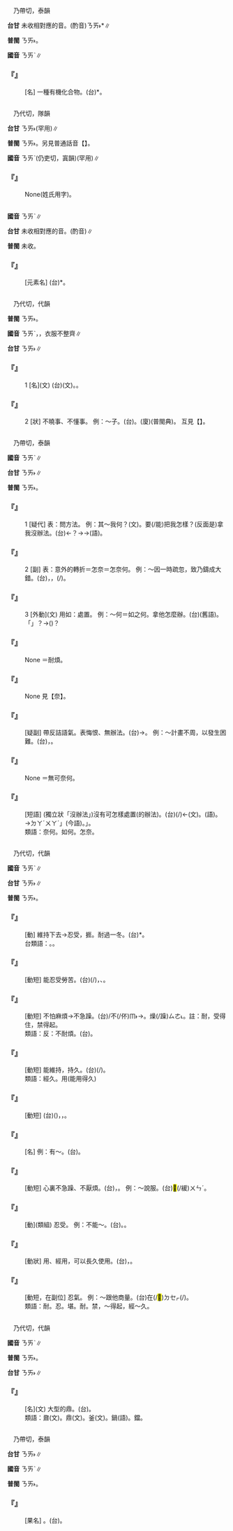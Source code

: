 
=={{ruby|<mark>&#xf986d;</mark>|ㄋㄞˋ}}==

　乃帶切，泰韻

'''台甘''' 未收相對應的音。(酌音)<rt>ㄋㄞ˫</rt>*∥

'''普閩''' <rt>ㄋㄞ˫</rt>。

'''國音''' <rt>ㄋㄞˋ</rt>∥

    

==='''『{{ruby|<mark>&#xf986d;</mark>|ㄋㄞˋ}}』'''===
: [名] 一種有機化合物。(台){{ruby|<mark>&#xf986d;</mark>|ㄋㄞ˫}}*。
    

=={{ruby|佴|ㄋㄞˋ}}==

　乃代切，隊韻

'''台甘''' <rt>ㄋㄞ˫</rt>(罕用){{ruby|。|ㆢㄧ˫}}∥

'''普閩''' <rt>ㄋㄞ˫</rt>。另見普通話音【{{ruby|佴|ㄦˋ}}】。

'''國音''' <rt>ㄋㄞˋ</rt>{{ruby|。|ㄦˋ}}(仍吏切，寘韻)(罕用)∥

    

==='''『{{ruby|佴|ㄋㄞˋ}}』'''===
: None(姓氏用字)。
    

=={{ruby|錼|ㄋㄞˋ}}==



'''國音''' <rt>ㄋㄞˋ</rt>∥

'''台甘''' 未收相對應的音。(酌音){{ruby|*|ㄋㄞ˫}}∥

'''普閩''' 未收。

    

==='''『{{ruby|錼|ㄋㄞˋ}}』'''===
: [元素名] (台){{ruby|錼|ㄋㄞ˫}}*。
    

=={{ruby|褦|ㄋㄞˋ}}==

　乃代切，代韻

'''普閩''' <rt>ㄋㄞ˫</rt>。

'''國音''' <rt>ㄋㄞˋ</rt>{{ruby|。|ㄌㄜ}}，{{ruby|褦|ㄌㄜ}}{{ruby|襶|ㄉㄜ}}，衣服不整齊∥

'''台甘''' <rt>ㄋㄞ˫</rt>∥

    

==='''『{{ruby|褦|ㄋㄞˋ}}{{ruby|襶|ㄉㄞˋ}}』'''===
:1  [名](文) (台){{ruby|褦|ㄋㄞ˫}}{{ruby|襶|ㄉㄞ˪}}(文)。{{ruby|古|ㄍㆦˋ}}{{ruby|早|ㄗㄚˋ}}{{ruby|人|ㄌㄤˊ}}{{ruby|用|ㄧㄥ˫}}{{ruby|/|ㄧㆲ˫}}{{ruby|丌|ㆤ}}{{ruby|一|ㄐㄧㆵ ͘}}{{ruby|種|ㄐㄧㆲˋ}}{{ruby|涼|ㄌㄧㄤˊ}}{{ruby|笠|ㄌㆤㆷ ͘}}{{ruby|/|ㄌㄨㆤㆷ ͘}}。
    

==='''『{{ruby|褦|ㄋㄞˋ}}{{ruby|襶|ㄉㄞˋ}}』'''===
:2  [狀] 不曉事、不懂事。 例：～子。(台){{ruby|不|ㄅㄨㆵ}}{{ruby|懂|ㄉㆲˋ}}{{ruby|丌|ㆤ}}{{ruby|人|ㄌㄤˊ}}。(廈){{ruby|瓮|ㄤ˪}}{{ruby|儱|ㄌㄤˋ}}(普閩典)。 互見【{{ruby|褦|ㄌㄜ}}{{ruby|襶|ㄉㄜ}}】。
    

=={{ruby|奈|ㄋㄞˋ}}==

　乃帶切，泰韻

'''國音''' <rt>ㄋㄞˋ</rt>∥

'''台甘''' <rt>ㄋㄞ˫</rt>{{ruby|。|ㄉㄞ˫}}{{ruby|/|ㄉㄞˊ}}{{ruby|。|ㄉㄚ˫}}{{ruby|/|ㄉㄚˊ}}∥

'''普閩''' <rt>ㄋㄞ˫</rt>{{ruby|。|ㄉㄚ˫}}。

    

==='''『{{ruby|奈|ㄋㄞˋ}}』'''===
:1  [疑代] 表：問方法。 例：其～我何？(文)。要(/能)把我怎樣？(反面是)拿我沒辦法。(台){{ruby|看|ㄎㄨㆩ˪}}{{ruby|伊|ㄧ}}{{ruby|對|ㄉㄨㄧ˪}}{{ruby|我|ㆣㄨㄚˋ}}{{ruby|<mark>&#xffa49;</mark>|ㆠㆤㆷ}}{{ruby|/|ㆠㄨㆤㆷ}}{{ruby|按|ㄢ˪}}{{ruby|怎|ㄗㄨㆩˋ}}←{{ruby|<mark>&#xffa49;</mark>|ㆠㆤㆷ}}{{ruby|/|ㆠㄨㆤㆷ}}{{ruby|按|ㄢ˪}}{{ruby|怎|ㄗㄨㆩˋ}}{{ruby|對|ㄉㄨㄧ˪}}{{ruby|付|ㄏㄨ˪}}{{ruby|我|ㆣㄨㄚˋ}}？→{{ruby|伊|ㄧ}}{{ruby|無|ㆠㄜˊ}}{{ruby|法|ㄏㄨㄚㆵ}}{{ruby|度|ㄉㆦ˫}}{{ruby|我|ㆣㄨㄚˋ}}→{{ruby|無|ㆠㄜˊ}}{{ruby|奈|ㄉㄚ˫}}{{ruby|何|ㄨㄚˊ}}(語)。
    

==='''『{{ruby|奈|ㄋㄞˋ}}』'''===
:2  [副] 表：意外的轉折＝怎奈＝怎奈何。 例：～因一時疏忽，致乃鑄成大錯。(台){{ruby|哪|ㄋㄚˋ}}{{ruby|知|ㄗㄞ}}{{ruby|<mark>&#xf9075;</mark>|ㄏㄧㄚㆷ}}{{ruby|無|ㆠㄜˊ}}{{ruby|法|ㄏㄨㄚㆵ}}{{ruby|度|ㄉㆦ˫}}，{{ruby|因|ㄧㄣ}}{{ruby|為|ㄨㄧ˫}}{{ruby|一|ㄐㄧㆵ ͘}}{{ruby|時|ㄒㄧˊ}}{{ruby|忽|ㄏㄨㆵ}}{{ruby|略|ㄌㄧㄚㆶ ͘}}{{ruby|無|ㆠㄜˊ}}{{ruby|注|ㄗㄨ˪}}{{ruby|意|ㄧ˪}}，{{ruby|煞|ㄙㄨㄚㆷ}}(/{{ruby|即|ㄐㄧㄚㆷ}}){{ruby|惹|ㆢㄧㄚˋ}}{{ruby|/|ㄌㄧㄚˋ}}{{ruby|出|ㄘㄨㆵ}}{{ruby|大|ㄉㄞ˫}}{{ruby|誤|ㆣㆦ˫}}。
    

==='''『{{ruby|奈|ㄋㄞˋ}}』'''===
:3  [外動](文) 用如：處置。 例：～何＝如之何。拿他怎麼辦。(台){{ruby|奈|ㄉㄚˊ}}{{ruby|/|ㄉㄚ˫}}{{ruby|何|ㄨㄚˊ}}(舊語)。{{ruby|<mark>&#xffa49;</mark>|ㆠㆤㆷ}}{{ruby|/|ㆠㄨㆤㆷ}}{{ruby|怎|ㄗㄞˋ}}{{ruby|樣|ㄧㆫ˫}}{{ruby|/|ㄧㆧ˫}}「{{ruby|處|ㄘㄨˋ}}{{ruby|置|ㄉㄧ˪}}」{{ruby|伊|·ㄧ}}？→{{ruby|<mark>&#xffa49;</mark>|ㆠㆤㆷ}}{{ruby|/|ㆠㄨㆤㆷ}}{{ruby|按|ㄢ˪}}{{ruby|怎|ㄗㄨㆩˋ}}{{ruby|樣|ㄧㆫ˫}}{{ruby|/|ㄧㆧ˫}}({{ruby|辦|ㄅㄢ˫}}{{ruby|伊|·ㄧ}})？
    

==='''『{{ruby|奈|ㄋㄞˋ}}{{ruby|煩|ㄈㄢˊ}}』'''===
: None ＝耐煩。
    

==='''『{{ruby|奈|ㄋㄞˋ}}{{ruby|何|ㄏㄜˊ}}』'''===
: None 見【奈】。
    

==='''『{{ruby|怎|ㄗㄣˇ}}{{ruby|奈|ㄋㄞˋ}}』'''===
: [疑副] 帶反詰語氣。表悔恨、無辦法。(台){{ruby|那|ㄋㄚˋ}}{{ruby|有|ㄨ˫}}{{ruby|法|ㄏㄨㄚㆵ}}{{ruby|度|ㄉㆦ˫}}→{{ruby|真|ㄐㄧㄣ}}{{ruby|無|ㆠㄜˊ}}{{ruby|法|ㄏㄨㄚㆵ}}{{ruby|度|ㄉㆦ˫}}。 例：～計畫不周，以發生困難。(台){{ruby|無|ㆠㄜˊ}}{{ruby|想|ㄒㄧㆫ˫}}{{ruby|/|ㄒㄧㆧ˫}}{{ruby|講|ㄍㆲˋ}}{{ruby|→|ㄍㆲ}}{{ruby|計|ㄍㆤ˪}}{{ruby|畫|ㄨㆤ˫}}{{ruby|無|ㆠㄜˊ}}{{ruby|周|ㄐㄧㄨ}}{{ruby|至|ㄐㄧ˪}}，{{ruby|致|ㄉㄧ˪}}{{ruby|使|ㄙㄨˋ}}{{ruby|發|ㄏㄨㄚㆵ}}{{ruby|生|ㄒㄧㄥ}}{{ruby|困|ㄎㄨㄣ˪}}{{ruby|難|ㄌㄢˊ}}。
    

==='''『{{ruby|無|ㄨˊ}}{{ruby|奈|ㄋㄞˋ}}』'''===
: None ＝無可奈何。
    

==='''『{{ruby|無|ㄨˊ}}{{ruby|可|ㄎㄜˇ}}{{ruby|奈|ㄋㄞˋ}}{{ruby|何|ㄏㄜˊ}}』'''===
: [短語] (獨立狀「沒辦法」)沒有可怎樣處置(的辦法)。(台){{ruby|無|ㆠㄜˊ}}{{ruby|法|ㄏㄨㄚㆵ}}{{ruby|度|ㄉㆦ˫}}{{ruby|通|ㄊㄤ}}{{ruby|處|ㄘㄨˋ}}{{ruby|理|ㄌㄧˋ}}(/{{ruby|辦|ㄅㄢ˫}})←{{ruby|無|ㆠㄨˊ}}{{ruby|奈|ㄋㄞ˫}}{{ruby|何|ㄏㄜˊ}}(文)。{{ruby|無|ㆠㄜˊ}}{{ruby|奈|ㄉㄚˊ}}{{ruby|何|ㄨㄚˊ}}(語)。→{{ruby|「|ㆠㄜˊ}}<rt>ㄉㄚˊ</rt><rt>ㄨㄚˊ</rt>」(今語)。{{ruby|無|ㆠㄜˊ}}{{ruby|奈|ㄉㄚ}}{{ruby|「|ㄌㄧ}}」{{ruby|何|ㄨㄚˊ}}。
:類語：奈何。如何。怎奈。
:
    

=={{ruby|耐|ㄋㄞˋ}}==

　乃代切，代韻

'''國音''' <rt>ㄋㄞˋ</rt>∥

'''台甘''' <rt>ㄋㄞ˫</rt>∥

'''普閩''' <rt>ㄋㄞ˫</rt>。

    

==='''『{{ruby|耐|ㄋㄞˋ}}』'''===
: [動] 維持下去→忍受，捱。耐過一冬。(台){{ruby|<mark>&#xffbe2;</mark>|ㄎㆤㆷ}}{{ruby|/|ㄎㄨㆤㆷ}}*{{ruby|過|ㄍㆤ˪}}{{ruby|/|ㄍㄨㆤ˪}}{{ruby|一|ㄐㄧㆵ ͘}}{{ruby|個|ㆤˊ}}{{ruby|冬|ㄉㄤ}}{{ruby|天|ㄊㆪ}}。
:台類語：{{ruby|忍|ㄌㄨㄣˋ}}。{{ruby|脫|ㄊㄨㄚㆷ}}。
:
    

==='''『{{ruby|耐|ㄋㄞˋ}}{{ruby|勞|ㄌㄠˊ}}』'''===
: [動短] 能忍受勞苦。(台){{ruby|會|ㄨㆤ˫}}{{ruby|/|ㆤ˫}}{{ruby|堪|ㄎㆰ}}(/{{ruby|受|ㄒㄧㄨ˫}}){{ruby|得|ㄉㄧㆵ}}{{ruby|勞|ㄌㄜˊ}}{{ruby|苦|ㄎㆦˋ}}，{{ruby|堪|ㄎㆰ}}{{ruby|得|ㄉㄧㆵ}}{{ruby|受|ㄒㄧㄨ˫}}{{ruby|苦|ㄎㆦˋ}}、{{ruby|勞|ㄌㄜˊ}}{{ruby|碌|ㄌㆦㆶ ͘}}。
    

==='''『{{ruby|耐|ㄋㄞˋ}}{{ruby|煩|ㄈㄢˊ}}』'''===
: [動短] 不怕麻煩→不急躁。(台){{ruby|會|ㄨㆤ˫}}{{ruby|/|ㆤ˫}}{{ruby|忍|ㆢㄧㆬˋ}}{{ruby|/|ㄌㄧㆬˋ}}{{ruby|得|ㄉㄧㆵ}}/不(/伓)<rt>ㆬ˫</rt>{{ruby|驚|ㄍㄧㆩ}}{{ruby|費|ㄏㄨㄧ˪}}{{ruby|氣|ㄎㄧ˪}}→{{ruby|<mark>&#xffa45;</mark>|ㆠㆤ˫}}{{ruby|/|ㆠㄨㆤ˫}}{{ruby|畏|ㄨㄧ˪}}{{ruby|煩|ㄏㄨㄢˊ}}。{{ruby|<mark>&#xffa45;</mark>|ㆠㆤ˫}}{{ruby|/|ㆠㄨㆤ˫}}燥(/躁)<rt>ㄙㄜ˪</rt>{{ruby|性|ㄒㄧㄥ˪}}。註：耐，受得住，禁得起。
:類語：反：不耐煩。(台){{ruby|畏|ㄨㄧ˪}}{{ruby|煩|ㄏㄨㄢˊ}}。
:
    

==='''『{{ruby|耐|ㄋㄞˋ}}{{ruby|久|ㄐㄧㄡˇ}}』'''===
: [動短] 能維持，持久。(台){{ruby|擋|ㄉㆲ˪}}{{ruby|會|ㄨㆤ˫}}{{ruby|/|ㆤ˫}}(/{{ruby|有|ㄨ˫}}){{ruby|久|ㄍㄨˋ}}。
:類語：經久。{{ruby|禁|ㄐㄧㄣ}}用(能用得久)
:
    

==='''『{{ruby|耐|ㄋㄞˋ}}{{ruby|看|ㄎㄢˋ}}』'''===
: [動短] (台){{ruby|會|ㄨㆤ˫}}{{ruby|/|ㆤ˫}}{{ruby|看|ㄎㄨㆩ˪}}{{ruby|得|ㄉㄧㆵ}}({{ruby|堪|ㄎㆰ}}{{ruby|得|ㄉㄧㆵ}}{{ruby|看|ㄎㄨㆩ˪}})，{{ruby|<mark>&#xffa45;</mark>|ㆠㆤ˫}}{{ruby|/|ㆠㄨㆤ˫}}{{ruby|歹|ㄆㄞˋ}}{{ruby|/|ㄆㆮˋ}}{{ruby|看|ㄎㄨㆩ˪}}，{{ruby|好|ㄏㄜˋ}}{{ruby|看|ㄎㄨㆩ˪}}{{ruby|頭|ㄊㄠˊ}}。
    

==='''『{{ruby|耐|ㄋㄞˋ}}{{ruby|性|ㄒㄧㄥˋ}}』'''===
: [名] 例：有～。(台){{ruby|生|ㄙㆥ}}{{ruby|/|ㄒㆪ}}{{ruby|成|ㄐㄧㆩˊ}}{{ruby|<mark>&#xffa55;</mark>|ㆣㄠˊ}}{{ruby|吞|ㄊㄨㄣ}}{{ruby|忍|ㄌㄧㆬˋ}}{{ruby|/|ㄌㄨㄣˋ}}。
    

==='''『{{ruby|耐|ㄋㄞˋ}}{{ruby|心|ㄒㄧㄣ}}』'''===
: [動短] 心裏不急躁、不厭煩。(台){{ruby|有|ㄨ˫}}{{ruby|耐|ㄋㄞ˫}}{{ruby|心|ㄒㄧㆬ}}，{{ruby|<mark>&#xffa45;</mark>|ㆠㆤ˫}}{{ruby|/|ㆠㄨㆤ˫}}{{ruby|厭|ㄧㆰ˪}}{{ruby|煩|ㄏㄨㄢˊ}}。 例：～說服。(台)<mark>&#xffa76;</mark>(/緩)<rt>ㄨㄣˊ</rt>{{ruby|仔|ㄚ}}{{ruby|苦|ㄎㆦˋ}}{{ruby|勸|ㄎㆭ˪}}。
    

==='''『{{ruby|忍|ㄖㄣˇ}}{{ruby|耐|ㄋㄞˋ}}』'''===
: [動](類組) 忍受。 例：不能～。(台){{ruby|<mark>&#xffa45;</mark>|ㆠㆤ˫}}{{ruby|/|ㆠㄨㆤ˫}}{{ruby|得|ㄉㄧㆤㆶ}}{{ruby|→|ㄉㄧㆵ}}{{ruby|忍|ㆢㄧㆬˋ}}{{ruby|/|ㄌㄧㆬˋ}}{{ruby|耐|ㄋㄞ˫}}。{{ruby|<mark>&#xffa45;</mark>|ㆠㆤ˫}}{{ruby|/|ㆠㄨㆤ˫}}{{ruby|吞|ㄊㄨㄣ}}{{ruby|忍|ㄌㄨㄣˋ}}{{ruby|得|ㄉㄧㆵ}}。
    

==='''『{{ruby|耐|ㄋㄞˋ}}{{ruby|用|ㄩㄥˋ}}』'''===
: [動狀] {{ruby|禁|ㄐㄧㄣ}}用、經用，可以長久使用。(台){{ruby|耐|ㄋㄞ˫}}{{ruby|用|ㄧㄥ˫}}{{ruby|/|ㄧㆲ˫}}{{{ruby|因|ㄧㄣ}}{{ruby|為|ㄨㄧ˫}}{{ruby|勇|ㄧㆲˋ}}/{{ruby|堅|ㄍㄧㄢ}}{{ruby|固|ㄍㆦ˪}}，{{ruby|用|ㄧㆲ˫}}{{ruby|會|ㄨㆤ˫}}{{ruby|/|ㆤ˫}}(/{{ruby|有|ㄨ˫}}){{ruby|久|ㄍㄨˋ}}{{ruby|長|ㄉㆭˊ}}}，{{ruby|會|ㄨㆤ˫}}{{ruby|/|ㆤ˫}}{{ruby|擋|ㄉㆲ˪}}{{ruby|得|ㄉㄧㆵ}}。
    

==='''『{{ruby|耐|ㄋㄞˋ}}{{ruby|著|ㄓㄜ}}{{ruby|氣|·ㄑㄧˋ}}{{ruby|兒|ㄦ}}』'''===
: [動短，在副位] 忍氣。 例：～跟他商量。(台){{ruby|吞|ㄊㄨㄣ}}{{ruby|忍|ㄌㄨㄣˋ}}在(/<mark>&#xf9549;</mark>)<rt>ㄉㆤㆷ</rt>{{ruby|合|ㄍㄚㆴ}}{{ruby|伊|ㄧ}}{{ruby|參|ㄘㆰ}}{{ruby|詳|ㄒㄧㆲˊ}}(/{{ruby|商|ㄒㄧㆲ}}{{ruby|量|ㄌㄧㆲ˫}})。
:類語：耐。忍。堪。耐。禁，～得起，經～久。
:
    

=={{ruby|鼐|ㄋㄞˋ}}==

　乃代切，代韻

'''國音''' <rt>ㄋㄞˋ</rt>∥

'''普閩''' <rt>ㄋㄞ˫</rt>。

'''台甘''' <rt>ㄋㄞ˫</rt>∥

    

==='''『{{ruby|鼐|ㄋㄞˋ}}』'''===
: [名](文) 大型的鼎。(台){{ruby|上|ㄒㄧㆲ˫}}{{ruby|大|ㄉㄨㄚ˫}}{{ruby|型|ㄏㄧㄥˊ}}{{ruby|丌|ㆤ}}{{ruby|鼎|ㄉㄧㆩˋ}}。
:類語：鼐(文)。鼎(文)。釜(文)。鍋(語)。鐺。
:
    

=={{ruby|柰|ㄋㄞˋ}}==

　乃帶切，泰韻

'''台甘''' <rt>ㄋㄞ˫</rt>∥

'''國音''' <rt>ㄋㄞˋ</rt>∥

'''普閩''' <rt>ㄋㄞ˫</rt>。

    

==='''『{{ruby|柰|ㄋㄞˋ}}』'''===
: [果名] {{ruby|柰|ㄋㄞˋ}}{{ruby|子|·ㄗˇ}}。(台){{ruby|柰|ㄋㄞ˫}}。
    
